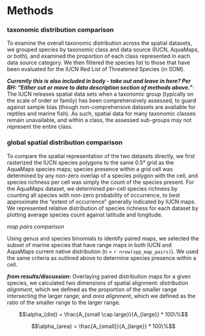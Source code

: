 
# Methods

### taxonomic distribution comparison

To examine the overall taxonomic distribution across the spatial datasets, we grouped species by taxonomic class and data source (IUCN, AquaMaps, or both), and examined the proportion of each class represented in each data source category.  We then filtered the species list to those that have been evaluated for the IUCN Red List of Threatened Species (in SOM).

___Currently this is also included in body - take out and leave in here?  Per BH: "Either cut or move to data description section of methods above."___: The IUCN releases spatial data sets when a taxonomic group (typically on the scale of order or family) has been comprehensively assessed, to guard against sample bias (though non-comprehensive datasets are available for reptiles and marine fish).  As such, spatial data for many taxonomic classes remain unavailable, and within a class, the assessed sub-groups may not represent the entire class. 

### global spatial distribution comparison

To compare the spatial representation of the two datasets directly, we first rasterized the IUCN species polygons to the same 0.5° grid as the AquaMaps species maps; species presence within a grid cell was determined by any non-zero overlap of a species polygon with the cell, and species richness per cell was simply the count of the species present.  For the AquaMaps dataset, we determined per-cell species richness by counting all species with non-zero probability of occurrence, to best approximate the "extent of occurrence" generally indicated by IUCN maps.  We represented relative distribution of species richness for each dataset by plotting average species count against latitude and longitude.

_map pairs comparison_

Using genus and species binomials to identify paired maps, we selected the subset of marine species that have range maps in both IUCN and AquaMaps current native distribution (n = `r nrow(spp_map_pairs)`).  We used the same criteria as outlined above to determine species presence within a cell.

___from results/discussion:___ Overlaying paired distribution maps for a given species, we calculated two dimensions of spatial alignment: _distribution alignment_, which we defined as the proportion of the smaller range intersecting the larger range; and _area alignment_, which we defined as the ratio of the smaller range to the larger range.

$$\alpha_{dist} = \frac{A_{small \cap large}}{A_{large}} * 100\%$$

$$\alpha_{area} = \frac{A_{small}}{A_{large}} * 100\%$$

